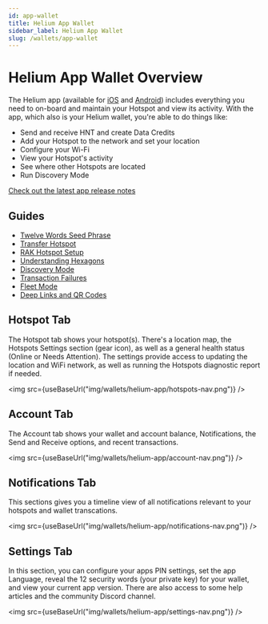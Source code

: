 ```yaml
---
id: app-wallet
title: Helium App Wallet
sidebar_label: Helium App Wallet
slug: /wallets/app-wallet
---
```


# Helium App Wallet Overview


The Helium app (available for
[iOS](https://apps.apple.com/us/app/helium-hotspot/id1450463605) and
[Android](https://play.google.com/store/apps/details?id=com.helium.wallet))
includes everything you need to on-board and maintain your Hotspot and view its
activity. With the app, which also is your Helium wallet, you're able to do
things like:

- Send and receive HNT and create Data Credits
- Add your Hotspot to the network and set your location
- Configure your Wi-Fi
- View your Hotspot's activity
- See where other Hotspots are located
- Run Discovery Mode

[Check out the latest app release notes](https://engineering.helium.com/)

## Guides

- [Twelve Words Seed Phrase](/wallets/app-wallet/twelve-words)
- [Transfer Hotspot](/wallets/app-wallet/transfer-hotspot)
- [RAK Hotspot Setup](/wallets/app-wallet/rak-hotspot-setup)
- [Understanding Hexagons](/wallets/app-wallet/hexagons)
- [Discovery Mode](/wallets/app-wallet/discovery-mode)
- [Transaction Failures](/wallets/app-wallet/transaction-failures)
- [Fleet Mode](/wallets/app-wallet/fleet-mode)
- [Deep Links and QR Codes](/wallets/app-wallet/deep-links-and-qr-codes)

## Hotspot Tab

The Hotspot tab shows your hotspot(s). There's a location map, the Hotspots
Settings section (gear icon), as well as a general health status (Online or
Needs Attention). The settings provide access to updating the location and WiFi
network, as well as running the Hotspots diagnostic report if needed.

<img src={useBaseUrl("img/wallets/helium-app/hotspots-nav.png")} />

## Account Tab

The Account tab shows your wallet and account balance, Notifications, the Send
and Receive options, and recent transactions.

<img src={useBaseUrl("img/wallets/helium-app/account-nav.png")} />

## Notifications Tab

This sections gives you a timeline view of all notifications relevant to your
hotspots and wallet transcations.

<img src={useBaseUrl("img/wallets/helium-app/notifications-nav.png")} />

## Settings Tab

In this section, you can configure your apps PIN settings, set the app Language,
reveal the 12 security words (your private key) for your wallet, and view your
current app version. There are also access to some help articles and the
community Discord channel.

<img src={useBaseUrl("img/wallets/helium-app/settings-nav.png")} />
